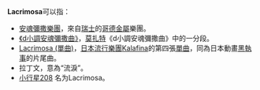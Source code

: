 '''Lacrimosa'''可以指：
*[[安魂彌撒樂團|安魂彌撒樂團]]，來自[[瑞士|瑞士]]的[[哥德金屬|哥德金屬]]樂團。
*[[安魂曲_(莫扎特)|《d小調安魂彌撒曲》]]，[[莫扎特|莫扎特]]《d小調安魂彌撒曲》中的一分段。
*[[Lacrimosa_(單曲)|Lacrimosa (單曲)]]，[[日本|日本]][[流行樂團|流行樂團]][[Kalafina|Kalafina]]的第四張[[單曲|單曲]]，同為日本動畫[[黑執事|黑執事]]的片尾曲。
*拉丁文，意為“流淚”。
*[[小行星208|小行星208]] 名为Lacrimosa。

{{disambig}}